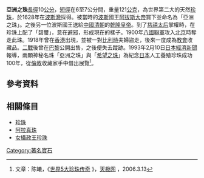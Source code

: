 '''亞洲之珠'''[[長徑|長徑]]10[[公分|公分]]，[[短徑|短徑]]在6至7公分間，重量121[[公克|公克]]，為世界第二大的天然[[珍珠|珍珠]]，於1628年在[[波斯灣|波斯灣]]採得。被當時的[[波斯|波斯]]國王[[阿拔斯一世_(波斯)|阿拔斯大帝]]買下並命名為「亞洲之珠」。之後另一位波斯國王送給[[中國|中國]][[清朝|清朝]]的[[乾隆帝|乾隆皇帝]]。到了[[慈禧太后|慈禧太后]]掌權時，在珍珠上配了「碧璽」，意在[[避邪|避邪]]，形成現在的樣子。1900年[[八國聯軍|八國聯軍]]攻入[[北京|北京]]時奪走此珠。1918年曾在[[香港|香港]]出現，並被一對[[比利時|比利時]]夫婦盜走，後來一度成為[[教會|教會]]收藏品。[[二戰|二戰]]後曾在[[巴黎|巴黎]]公開出售，之後便失去蹤跡。1993年2月10日[[日本經濟新聞|日本經濟新聞]]報導，兩顆神秘名珠「亞洲之珠」與「[[希望之珠|希望之珠]]」為紀念[[日本|日本]]人工養殖珍珠成功100年，從[[倫敦|倫敦]]收藏家手中借出展覽<ref>文章：陈曦，《[http://e.yesky.com/268/2331268.shtml 世界5大珍珠传奇] {{Wayback|url=http://e.yesky.com/268/2331268.shtml |date=20070330102155 }}》，[http://www.yesky.com/ 天极网] {{Wayback|url=http://www.yesky.com/ |date=20070509143513 }}，2006.3.13</ref>。

==參考資料==
<div class="references-small">
<references />
</div>

==相關條目==
* [[珍珠|珍珠]]
* [[阿拉真珠|阿拉真珠]]
* [[女攝政王珍珠|女攝政王珍珠]]

{{Mineral-stub}}

[[Category:著名寶石|Category:著名寶石]]